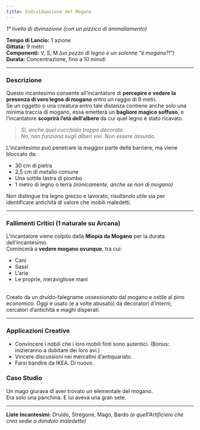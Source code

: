 ```yaml
---
title: Individuazione del Mogano
---
```



*1° livello di divinazione (con un pizzico di ammaliamento)*

<MaskedImage src="https://cdn.leonardo.ai/users/e9df9e5e-8c47-4d7f-87b3-195ea30587b1/generations/d4a16113-21af-49ef-bb86-a3542fedcb20/Leonardo_Phoenix_09_A_whimsical_fantasy_wizard_with_a_long_flo_1.jpg" mask="1"/>

**Tempo di Lancio:** 1 azione  
**Gittata:** 9 metri  
**Componenti:** V, S, M *(un pezzo di legno e un solenne "è mogano?!")*  
**Durata:** Concentrazione, fino a 10 minuti

---

### Descrizione

Questo incantesimo consente all’incantatore di **percepire e vedere la presenza di vero legno di mogano** entro un raggio di 9 metri.  
Se un oggetto o una creatura entro tale distanza contiene anche solo una minima traccia di mogano, essa emetterà un **bagliore magico soffuso**, e l’incantatore **scoprirà l’età dell’albero** da cui quel legno è stato ricavato.

> *Sì, anche quel cucchiaio troppo decorato.*  
> *No, non funziona sugli alberi vivi. Non essere assurdo.*

L’incantesimo può penetrare la maggior parte delle barriere, ma viene bloccato da:
- 30 cm di pietra  
- 2,5 cm di metallo comune  
- Una sottile lastra di piombo  
- 1 metro di legno o terra *(ironicamente, anche se non di mogano)*

Non distingue tra legno grezzo e lavorato, risultando utile sia per identificare antichità di valore che mobili maledetti.

---

### Fallimenti Critici (1 naturale su Arcana)

L’incantatore viene colpito dalla **Miopia da Mogano** per la durata dell’incantesimo.  
Comincerà a **vedere mogano ovunque**, tra cui:
- Cani  
- Sassi  
- L’aria  
- Le proprie, meravigliose mani

<br/>
<NoteBox>
Creato da un druido-falegname ossessionato dal mogano e ostile al pino economico.  
Oggi è usato (e a volte abusato) da decoratori d’interni, cercatori d’antichità e maghi disperati.
</NoteBox>

---

### Applicazioni Creative
- Convincere i nobili che i loro mobili finti sono autentici. (Bonus: inizieranno a dubitare dei loro avi.)
- Vincere discussioni nei mercatini d’antiquariato.
- Farsi bandire da IKEA. Di nuovo.

### Caso Studio

Un mago giurava di aver trovato un elementale del mogano.  
Era solo una panchina. E lui aveva una gran sete.

---

**Liste Incantesimi:** Druido, Stregone, Mago, Bardo *(e quell’Artificiere che crea sedie a dondolo maledette)*
